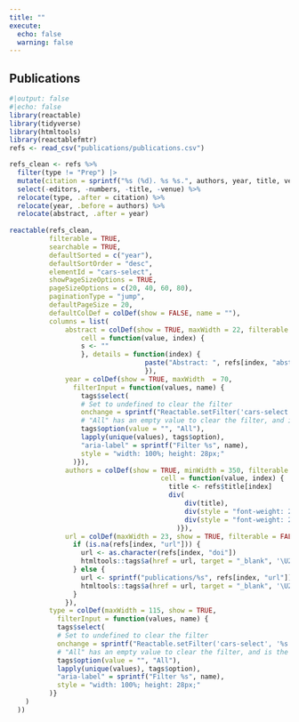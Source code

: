 ```yaml
---
title: ""
execute:
  echo: false
  warning: false
---
```


::: {.column-page-inset}
# Publications

```r
#|output: false
#|echo: false
library(reactable)
library(tidyverse)
library(htmltools)
library(reactablefmtr)
refs <- read_csv("publications/publications.csv")
```

```r
refs_clean <- refs %>% 
  filter(type != "Prep") |> 
  mutate(citation = sprintf("%s (%d). %s %s.", authors, year, title, venue), .after = url) %>% 
  select(-editors, -numbers, -title, -venue) %>% 
  relocate(type, .after = citation) %>%
  relocate(year, .before = authors) %>%
  relocate(abstract, .after = year)
         
reactable(refs_clean, 
          filterable = TRUE, 
          searchable = TRUE, 
          defaultSorted = c("year"), 
          defaultSortOrder = "desc", 
          elementId = "cars-select", 
          showPageSizeOptions = TRUE,
          pageSizeOptions = c(20, 40, 60, 80),
          paginationType = "jump",
          defaultPageSize = 20,
          defaultColDef = colDef(show = FALSE, name = ""),
          columns = list(
              abstract = colDef(show = TRUE, maxWidth = 22, filterable = FALSE,
                  cell = function(value, index) {
                  s <- ""
                  }, details = function(index) {
                                  paste("Abstract: ", refs[index, "abstract"])
                                  }),
              year = colDef(show = TRUE, maxWidth  = 70,
                filterInput = function(values, name) {
                  tags$select(
                  # Set to undefined to clear the filter
                  onchange = sprintf("Reactable.setFilter('cars-select', '%s', event.target.value || undefined)", name),
                  # "All" has an empty value to clear the filter, and is the default option
                  tags$option(value = "", "All"),
                  lapply(unique(values), tags$option),
                  "aria-label" = sprintf("Filter %s", name),
                  style = "width: 100%; height: 28px;"
                )}),
              authors = colDef(show = TRUE, minWidth = 350, filterable = FALSE, 
                                      cell = function(value, index) {
                                        title <- refs$title[index]
                                        div(
                                            div(title),
                                            div(style = "font-weight: 200", value),
                                            div(style = "font-weight: 200", refs$venue[index]),
                                          )}),
              url = colDef(maxWidth = 23, show = TRUE, filterable = FALSE, cell = function(value, index) {
                if (is.na(refs[index, "url"])) {
                  url <- as.character(refs[index, "doi"])
                  htmltools::tags$a(href = url, target = "_blank", '\U29C9')
                } else {
                  url <- sprintf("publications/%s", refs[index, "url"])
                  htmltools::tags$a(href = url, target = "_blank", '\U2193')
                }
              }),
          type = colDef(maxWidth = 115, show = TRUE,
            filterInput = function(values, name) {
            tags$select(
            # Set to undefined to clear the filter
            onchange = sprintf("Reactable.setFilter('cars-select', '%s', event.target.value || undefined)", name),
            # "All" has an empty value to clear the filter, and is the default option
            tags$option(value = "", "All"),
            lapply(unique(values), tags$option),
            "aria-label" = sprintf("Filter %s", name),
            style = "width: 100%; height: 28px;"
          )}
    )
  ))
```
:::